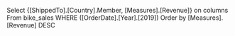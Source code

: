 Select 
{[ShippedTo].[Country].Member, [Measures].[Revenue]} on columns
From bike_sales
WHERE ([OrderDate].[Year].[2019])
Order by  [Measures].[Revenue] DESC

